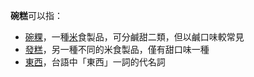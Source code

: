 '''碗糕'''可以指：
*[[碗粿|碗粿]]，一種[[大米|米]]食製品，可分鹹甜二類，但以鹹口味較常見
*[[發糕|發糕]]，另一種不同的米食製品，僅有甜口味一種
*[[東西|東西]]，台語中「東西」一詞的代名詞
{{disambiguation|Cat=二字消歧義}}